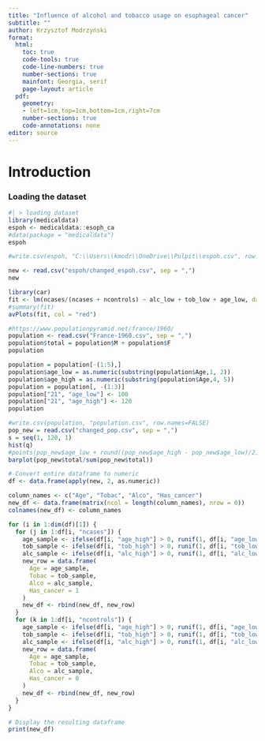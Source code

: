 ---
title: "Influence of alcohol and tobacco usage on esophageal cancer"
subtitle: ""
author: Krzysztof Modrzyński
format: 
  html:
    toc: true
    code-tools: true
    code-line-numbers: true  
    number-sections: true
    mainfont: Georgia, serif
    page-layout: article
  pdf:  
    geometry:
    - left=1cm,top=1cm,bottom=1cm,right=7cm
    number-sections: true
    code-annotations: none
editor: source
---

# Introduction

### Loading the dataset

```{r}
#| > loading dataset
library(medicaldata)
espoh <- medicaldata::esoph_ca
#data(package = "medicaldata")
espoh
```

```{r}
#write.csv(espoh, "C:\\Users\\kmodr\\OneDrive\\Pulpit\\espoh.csv", row.names=FALSE)
```

```{r}
new <- read.csv("espoh/changed_espoh.csv", sep = ",")
new
```

```{r}
library(car)
fit <- lm(ncases/(ncases + ncontrols) ~ alc_low + tob_low + age_low, data = new)
#summary(fit)
avPlots(fit, col = "red")
```

```{r}
#https://www.populationpyramid.net/france/1960/
population <- read.csv("France-1960.csv", sep = ",")
population$total = population$M + population$F
population
```


```{r}
population = population[-(1:5),]
population$age_low = as.numeric(substring(population$Age,1, 2))
population$age_high = as.numeric(substring(population$Age,4, 5))
population = population[, -(1:3)]
population["21", "age_low"] <- 100
population["21", "age_high"] <- 120
population
```


```{r}
#write.csv(population, "population.csv", row.names=FALSE)
pop_new = read.csv("changed_pop.csv", sep = ",")
s = seq(1, 120, 1)
hist(q)
#points(pop_new$age_low + round((pop_new$age_high - pop_new$age_low)/2), pop_new$total/ sum(pop_new$total), col = 'red')
barplot(pop_new$total/sum(pop_new$total))

```




```{r}
# Convert entire dataframe to numeric
df <- data.frame(apply(new, 2, as.numeric))

column_names <- c("Age", "Tobac", "Alco", "Has_cancer")
new_df <- data.frame(matrix(ncol = length(column_names), nrow = 0))
colnames(new_df) <- column_names

for (i in 1:dim(df)[1]) {
  for (j in 1:df[i, "ncases"]) {
    age_sample <- ifelse(df[i, "age_high"] > 0, runif(1, df[i, "age_low"], df[i, "age_high"]), rexp(1, rate = 0.7) + df[i, "age_low"])
    tob_sample <- ifelse(df[i, "tob_high"] > 0, runif(1, df[i, "tob_low"], df[i, "tob_high"]), rexp(1, rate = 0.01) + df[i, "tob_low"])
    alc_sample <- ifelse(df[i, "alc_high"] > 0, runif(1, df[i, "alc_low"], df[i, "alc_high"]), rexp(1, rate = 0.01) + df[i, "alc_low"])
    new_row = data.frame(
      Age = age_sample,
      Tobac = tob_sample,
      Alco = alc_sample,
      Has_cancer = 1
    )
    new_df <- rbind(new_df, new_row)
  }
  for (k in 1:df[i, "ncontrols"]) {
    age_sample <- ifelse(df[i, "age_high"] > 0, runif(1, df[i, "age_low"], df[i, "age_high"]), rexp(1, rate = 0.7) + df[i, "age_low"])
    tob_sample <- ifelse(df[i, "tob_high"] > 0, runif(1, df[i, "tob_low"], df[i, "tob_high"]), rexp(1, rate = 0.01) + df[i, "tob_low"])
    alc_sample <- ifelse(df[i, "alc_high"] > 0, runif(1, df[i, "alc_low"], df[i, "alc_high"]), rexp(1, rate = 0.01) + df[i, "alc_low"])
    new_row = data.frame(
      Age = age_sample,
      Tobac = tob_sample,
      Alco = alc_sample,
      Has_cancer = 0
    )
    new_df <- rbind(new_df, new_row)
  }
}

# Display the resulting dataframe
print(new_df)

```







